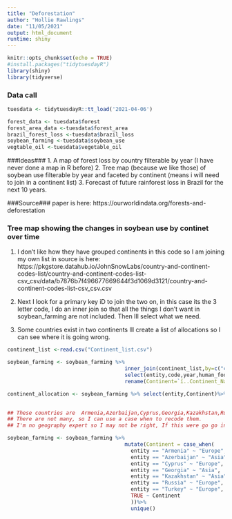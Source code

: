```yaml
---
title: "Deforestation"
author: "Hollie Rawlings"
date: "11/05/2021"
output: html_document
runtime: shiny
---
```


```r
knitr::opts_chunk$set(echo = TRUE)
#install.packages("tidytuesdayR")
library(shiny)
library(tidyverse)
```

### Data call###
```r
tuesdata <- tidytuesdayR::tt_load('2021-04-06')

forest_data <- tuesdata$forest
forest_area_data <-tuesdata$forest_area
brazil_forest_loss <-tuesdata$brazil_loss
soybean_farming <-tuesdata$soybean_use
vegtable_oil <-tuesdata$vegetable_oil
```

###Ideas###
1. A map of forest loss by country filterable by year (I have never done a map in R before)
2. Tree map (because we like those) of soybean use filterable by year and faceted by continent (means i will need to join in a continent list)
3. Forecast of future rainforest loss in Brazil for the next 10 years. 

###Source###
paper is here: https://ourworldindata.org/forests-and-deforestation


### Tree map showing the changes in soybean use by continet over time
1. I don't like how they have grouped continents in this code so I am joining my own list in
source is here: https://pkgstore.datahub.io/JohnSnowLabs/country-and-continent-codes-list/country-and-continent-codes-list-csv_csv/data/b7876b7f496677669644f3d1069d3121/country-and-continent-codes-list-csv_csv.csv

2. Next I look for a primary key iD to join the two on, in this case its the 3 letter code, I do an inner join so that all the things I don't want in soybean_farming are not included. Then Ill select what we need. 

3. Some countries exist in two continents Ill create a list of allocations so I can see where it is going wrong. 
```r
continent_list <-read.csv("Continent_list.csv")

soybean_farming <- soybean_farming %>% 
                                      inner_join(continent_list,by=c("code"="Three_Letter_Country_Code"))%>%
                                      select(entity,code,year,human_food,animal_feed,processed,Continent_Code,`ï..Continent_Name`)%>%
                                      rename(Continent=`ï..Continent_Name`)

continent_allocation <- soybean_farming %>% select(entity,Continent)%>%
                                                                        unique()

## These countries are 	Armenia,Azerbaijan,Cyprus,Georgia,Kazakhstan,Russia,Turkey 
## There are not many, so I can use a case when to recode them. 
## I'm no geography expert so I may not be right, If this were go go in a paper I would have to include a footnote about these allocations

soybean_farming <- soybean_farming %>% 
                                      mutate(Continent = case_when(
                                        entity == "Armenia" ~ "Europe",
                                        entity == "Azerbaijan" ~ "Asia", 
                                        entity == "Cyprus" ~ "Europe", 
                                        entity == "Georgia" ~ "Asia", 
                                        entity == "Kazakhstan" ~ "Asia", 
                                        entity == "Russia" ~ "Europe", 
                                        entity == "Turkey" ~ "Europe", 
                                        TRUE ~ Continent
                                        ))%>%
                                        unique()



```

